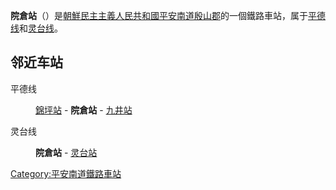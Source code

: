 {{朝鮮半島車站資訊
|公司色 = blue
|文字色 = 
|站名 = 院倉站
|圖片 = 
|pxl = 
|圖片說明 =
|前一站1 = [[錦坪站|錦坪]]
|前一站距離1 = 5.7
|後一站距離1 = 3.6
|後一站1 = [[九井站|九井]]
|所屬路線1 = [[平德线|平德线]]
|距離1 = 107.6
|起點站1 = [[平壤站|平壤]]
|前一站2 = 
|前一站距離2 = 
|後一站距離2 = 7.1
|後一站2 = [[灵台站|灵台]]
|所屬路線2 = [[灵台线|灵台线]]
|距離2 = 0.0
|起點站2 = 院倉
|諺文 = 원창역
|朝鮮漢字 = 院倉驛
|文觀部式 = Wonchang-yeok
|馬-賴式 = Wŏnch'ang-yŏk
|副站名 = 
|車站編號 = 
|停站路線數 = 
|所屬公司 = [[朝鮮民主主義人民共和國鐵道省|朝鮮民主主義人民共和國鐵道省]]
|所在地 =[[平安南道|平安南道]][[殷山郡|殷山郡]]
|車站構造 = 地面车站
|月台配置 = 
|啟用年月日 =
|廢站年月日 = 
|上下車人次 = 
|統計年度 = 
|轉車 = 
|備註 = 
|全寬備註 = 
}}

'''院倉站'''（{{lang-ko|원창역}}）是[[朝鮮民主主義人民共和國|朝鮮民主主義人民共和國]][[平安南道|平安南道]][[殷山郡|殷山郡]]的一個鐵路車站，属于[[平德线|平德线]]和[[灵台线|灵台线]]。

==邻近车站==
平德线
:[[錦坪站|錦坪站]] - '''院倉站''' - [[九井站|九井站]]
灵台线
:'''院倉站''' - [[灵台站|灵台站]]

{{朝鲜铁路小作品}}

{{平德线}}
{{灵台线}}

[[Category:平安南道鐵路車站|Category:平安南道鐵路車站]]